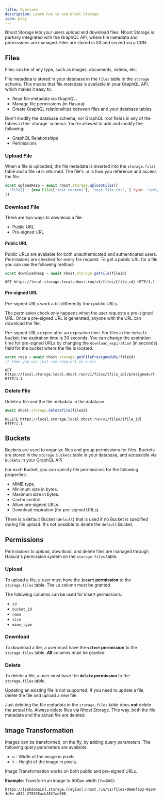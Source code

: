 ```yaml
---
title: Overview
description: Learn how to use Nhost Storage
icon: play
---
```


Nhost Storage lets your users upload and download files. Nhost Storage is partially integrated with the GraphQL API, where file metadata and permissions are managed. Files are stored in S3 and served via a CDN.

## Files

Files can be of any type, such as images, documents, videos, etc.

File metadata is stored in your database in the `files` table in the `storage` schema. This means that file metadata is available in your GraphQL API, which makes it easy to:

- Read file metadata via GraphQL.
- Manage file permissions (in Hasura).
- Create GraphQL relationships between files and your database tables.

<Warning>
  Don't modify the database schema, nor GraphQL root fields in any of the tables in the `storage`
  schema.
</Warning>

<Tip>
You're allowed to add and modify the following:

- GraphQL Relationships
- Permissions
</Tip>

### Upload File

When a file is uploaded, the file metadata is inserted into the `storage.files` table and a file `id` is returned. The file's `id` is how you reference and access the file.

<Tabs>
  <Tab title="JavaScript">

```js
const uploadResp = await nhost.storage.uploadFiles({
  'file[]': [new File(['test content'], 'test-file.txt', { type: 'text/plain' })]
})
```

  </Tab>
</Tabs>

### Download File

There are two ways to download a file:

- Public URL
- Pre-signed URL

#### Public URL

Public URLs are available for both unauthenticated and authenticated users. Permissions are checked for every file request. To get a public URL for a file you can use the following method:

<Tabs>
  <Tab title="JavaScript">

```js
const downloadResp = await nhost.storage.getFile(fileId)
```

  </Tab>
  <Tab title="HTTP">

```http
GET https://local.storage.local.nhost.run/v1/files/{file_id} HTTP/1.1
```

  </Tab>
</Tabs>

#### Pre-signed URL

Pre-signed URLs work a bit differently from public URLs.

The permission check only happens when the user requests a pre-signed URL. Once a pre-signed URL is generated, anyone with the URL can download the file.

Pre-signed URLs expire after an expiration time. For files in the `default` bucket, the expiration time is 30 seconds. You can change the expiration time for pre-signed URLs by changing the `download_expiration` (in seconds) field for the bucket where the file is located.

<Tabs>
  <Tab title="JavaScript">

```js
const resp = await nhost.storage.getFilePresignedURL(fileId)
// then you can just use resp.url as a src
```

  </Tab>
  <Tab title="HTTP">

```http
GET https://local.storage.local.nhost.run/v1/files/{file_id}/presignedurl HTTP/1.1
```

  </Tab>
</Tabs>

### Delete File

Delete a file and the file metadata in the database.

<Tabs>
  <Tab title="JavaScript">

```js
await nhost.storage.deletefile(fileId)
```

  </Tab>
  <Tab title="HTTP">

```http
DELETE https://local.storage.local.nhost.run/v1/files/{file_id} HTTP/1.1
```

  </Tab>
</Tabs>

## Buckets

Buckets are used to organize files and group permissions for files. Buckets are stored in the `storage.buckets` table in your database, and accessible via `buckets` in your GraphQL API.

For each Bucket, you can specify file permissions for the following properties:

- MIME type.
- Minimum size in bytes.
- Maximum size in bytes.
- Cache control.
- Allow pre-signed URLs.
- Download expiration (for pre-signed URLs).

There is a default Bucket (`default`) that is used if no Bucket is specified during file upload. It's not possible to delete the `default` Bucket.

## Permissions

Permissions to upload, download, and delete files are managed through Hasura's permission system on the `storage.files` table.

### Upload

To upload a file, a user must have the **`insert` permission** to the `storage.files` table. The `id` column must be granted.

The following columns can be used for insert permissions:

- `id`
- `bucket_id`
- `name`
- `size`
- `mime_type`

### Download

To download a file, a user must have the **`select` permission** to the `storage.files` table. **All** columns must be granted.

### Delete

To delete a file, a user must have the **`delete` permission** to the `storage.files` table.

Updating an existing file is not supported. If you need to update a file, delete the file and upload a new file.

Just deleting the file metadata in the `storage.files` table does **not** delete the actual file. Always delete files via Nhost Storage. This way, both the file metadata and the actual file are deleted.

## Image Transformation

Images can be transformed, on the fly, by adding query parameters. The following query parameters are available:

- `w` - Width of the image in pixels.
- `h` - Height of the image in pixels.

Image Transformation works on both public and pre-signed URLs.

**Example**: Transform an image to 500px width (`?w=500`):

```text
https://[subdomain].storage.[region].nhost.run/v1/files/08e6fa32-0880-4d0e-a832-278198acb363?w=500
```
